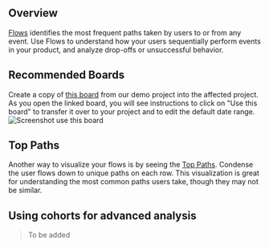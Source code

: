 ## Overview
[Flows](/docs/reports/flows) identifies the most frequent paths taken by users to or from any event. Use Flows to understand how your users sequentially perform events in your product, and analyze drop-offs or unsuccessful behavior.

## Recommended Boards
Create a copy of [this board](https://mixpanel.com/s/4pQq4u) from our demo project into the affected project. As you open the linked board, you will see instructions to click on "Use this board" to transfer it over to your project and to edit the default date range.
![Screenshot use this board](/tracking_id_limits_copy_board.png)

## Top Paths
Another way to visualize your flows is by seeing the [Top Paths](/docs/reports/flows#top-paths). Condense the user flows down to unique paths on each row. This visualization is great for understanding the most common paths users take, though they may not be similar.

## Using cohorts for advanced analysis

> To be added
